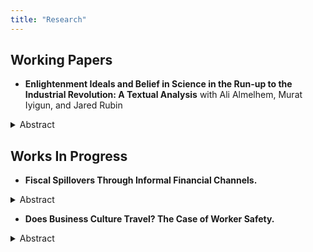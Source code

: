 ```yaml
---
title: "Research"
---
```


[//]: # Credit to Rimjhim Saxena and her website source code for collapsable abstracts. Seen at https://github.com/rimjhimsaxena/rimjhimsaxena.github.io

## Working Papers

* **Enlightenment Ideals and Belief in Science in the Run-up to the Industrial Revolution: A Textual Analysis** with Ali Almelhem, Murat Iyigun, and Jared Rubin

<details>

<summary>Abstract</summary>

*The primary issue plaguing studies of the cultural “deep roots” of economic growth is tracking how culture changes over time. This is particularly true of accounts of Britain’s industrialization—arguably the most important historical episode driving long-run growth. Such accounts highlight how British culture evolved during the Enlighten- ment in ways which manifested a heightened belief in the possibility that scientific and industrial pursuits could benefit humanity. This paper tests these cultural evolution claims using textual analysis of 173,031 works printed in England between 1500 and 1900. Employing algorithms to classify volumes and determine their sentiment related to progress, the analysis yields three primary findings. First, there was little overlap in the language of science and religion beginning in the 17th century. Second, while sci- entific volumes did become more progress-oriented during the Enlightenment, this was most prevalent in volumes found at the nexus of science and political economy. Third, works related to industry were more progress-oriented beginning in the 17th century, and this is especially true of volumes at the science-political economy nexus. This sug- gests that it was the more pragmatic works related to industry—those that spoke to both a scientific as well as a broader audience of artisans and skilled craftsmen—that reflected the cultural values cited as important for Britain’s economic rise.*

</details>

## Works In Progress

* **Fiscal Spillovers Through Informal Financial Channels.**

<details>

<summary>Abstract</summary>

*The extent to which fiscal policy in one country affects another country is not well-understood. This paper investigates fiscal spillovers out of the United States following the first round of direct fiscal stimulus in response to the COVID-19 pandemic, through a previously unexplored informal financial channel: cryptocurrency. Using transaction-level cryptocurrency data and an algorithm to discover cross-border cryptocurrency transactions, this paper documents significant international financial outflows from the US through cryptocurrency, with a large majority of flows destined for low- and lower-middle income countries. Interestingly, using a difference-in-differences methodology, this paper finds no evidence that cryptocurrency outflows from the US increased relative to those from other countries in response to the stimulus checks.*

</details>

* **Does Business Culture Travel? The Case of Worker Safety.**

<details>

<summary>Abstract</summary>

*This paper investigates the effect of foreign direct investment (FDI) into the US on workplace safety outcomes, as well as heterogeneity by source country and source country workplace safety outcomes. This paper utilizes detailed, plant-level panel data on workplace injuries and deaths combined with panel regressions to estimate the impact of FDI on workplace safety. There are two main findings so far. First, workplace injuries in the US have generally trended downwards over time as FDI has increased. Second, FDI tends to flow into industries with better workplace safety outcomes. Future work will look at heterogeneity by state and source country workplace safety.*

</details>